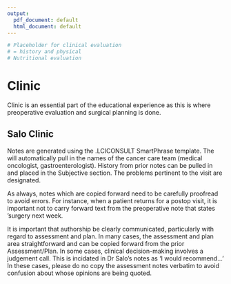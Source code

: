 ```yaml
---
output:
  pdf_document: default
  html_document: default
---
```

```r
# Placeholder for clinical evaluation
# = history and physical
# Nutritional evaluation
```
# Clinic

Clinic is an essential part of the educational experience as this is where preoperative evaluation and surgical planning is done.

## Salo Clinic

Notes are generated using the .LCICONSULT SmartPhrase template. The will automatically pull in the names of the cancer care team (medical oncologist, gastroenterologist).  History from prior notes can be pulled in and placed in the Subjective section. The problems pertinent to the visit are designated. 

As always, notes which are copied forward need to be carefully proofread to avoid errors. For instance, when a patient returns for a postop visit, it is important not to carry forward text from the preoperative note that states 'surgery next week.

It is important that authorship be clearly communicated, particularly with regard to assessment and plan.  In many cases, the assessment and plan area straightforward and can be copied forward from the prior Assessment/Plan.  In some cases, clinical decision-making involves a judgement call. This is incidated in Dr Salo's notes as 'I would recommend...' In these cases, please do no copy the assessment notes verbatim to avoid confusion about whose opinions are being quoted. 
